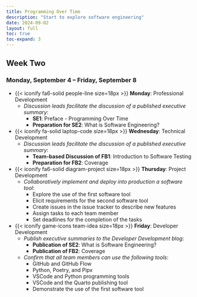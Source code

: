 ```yaml
---
title: Programming Over Time
description: "Start to explore software engineering"
date: 2024-09-02
layout: full
toc: true
toc-expand: 3
---
```


## Week Two

### Monday, September 4 -- Friday, September 8

- {{< iconify fa6-solid people-line size=18px >}} **Monday**: Professional Development
  - *Discussion leads facilitate the discussion of a published executive summary*:
    - **SE1**: Preface - Programming Over Time
    - **Preparation for SE2**: What is Software Engineering?

- {{< iconify fa-solid laptop-code size=18px >}} **Wednesday**: Technical Development
  - *Discussion leads facilitate the discussion of a published executive summary*:
    - **Team-based Discussion of FB1**: Introduction to Software Testing
    - **Preparation for FB2**: Coverage
- {{< iconify fa6-solid diagram-project size=18px >}} **Thursday**: Project Development
  - *Collaboratively implement and deploy into production a software tool*:
    - Explore the use of the first software tool
    - Elicit requirements for the second software tool
    - Create issues in the issue tracker to describe new features
    - Assign tasks to each team member
    - Set deadlines for the completion of the tasks
- {{< iconify game-icons team-idea size=18px >}} **Friday**: Developer Development
    - *Publish executive summaries to the Developer Development blog*:
        - **Publication of SE2**: What is Software Engineering?
        - **Publication of FB2**: Coverage
    - *Confirm that all team members can use the following tools*:
      - GitHub and GitHub Flow
      - Python, Poetry, and Pipx
      - VSCode and Python programming tools
      - VSCode and the Quarto publishing tool
      - Demonstrate the use of the first software tool
